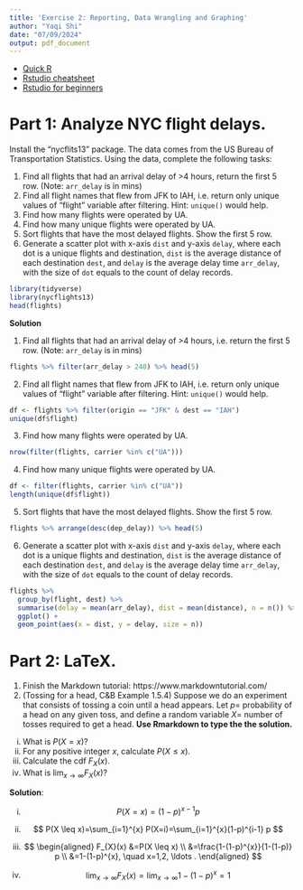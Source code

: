 ```yaml
---
title: 'Exercise 2: Reporting, Data Wrangling and Graphing'
author: "Yaqi Shi"
date: "07/09/2024"
output: pdf_document
---
```


- [Quick R](https://www.statmethods.net/r-tutorial/index.html)
- [Rstudio cheatsheet](https://www.rstudio.com/resources/cheatsheets/)
- [Rstudio for beginners](https://education.rstudio.com/learn/beginner/)

# Part 1: Analyze NYC flight delays.   

Install the "nycflits13" package. The data comes from the US Bureau of Transportation Statistics. Using the data, complete the following tasks: 

1. Find all flights that had an arrival delay of >4 hours, return the first 5 row. (Note: `arr_delay` is in mins)
2. Find all flight names that flew from JFK to IAH, i.e. return only unique values of "flight" variable after filtering. Hint: `unique()` would help. 
3. Find how many flights were operated by UA. 
4. Find how many unique flights were operated by UA. 
5. Sort flights that have the most delayed flights. Show the first 5 row. 
6. Generate a scatter plot with x-axis `dist` and y-axis `delay`, where each dot is a unique flights and destination, `dist` is the average distance of each destination `dest`, and `delay` is the average delay time `arr_delay`, with the size of `dot` equals to the count of delay records. 

```r
library(tidyverse)
library(nycflights13)
head(flights)
```

**Solution**

1. Find all flights that had an arrival delay of >4 hours, i.e. return the first 5 row. (Note: `arr_delay` is in mins)

```r
flights %>% filter(arr_delay > 240) %>% head(5)
```

2. Find all flight names that flew from JFK to IAH, i.e. return only unique values of "flight" variable after filtering. Hint: `unique()` would help. 

```r
df <- flights %>% filter(origin == "JFK" & dest == "IAH")
unique(df$flight)
```

3. Find how many flights were operated by UA. 

```r
nrow(filter(flights, carrier %in% c("UA")))
```

4. Find how many unique flights were operated by UA. 

```r
df <- filter(flights, carrier %in% c("UA")) 
length(unique(df$flight))
```

5. Sort flights that have the most delayed flights. Show the first 5 row. 

```r
flights %>% arrange(desc(dep_delay)) %>% head(5)
```

6. Generate a scatter plot with x-axis `dist` and y-axis `delay`, where each dot is a unique flights and destination, `dist` is the average distance of each destination `dest`, and `delay` is the average delay time `arr_delay`, with the size of `dot` equals to the count of delay records. 

```r
flights %>%
  group_by(flight, dest) %>%
  summarise(delay = mean(arr_delay), dist = mean(distance), n = n()) %>%
  ggplot() +
  geom_point(aes(x = dist, y = delay, size = n)) 
```

\clearpage

# Part 2: LaTeX.

1. Finish the Markdown tutorial: https://www.markdowntutorial.com/
2. (Tossing for a head, C&B Example 1.5.4) Suppose we do an experiment that consists of tossing a coin until a head appears. Let $p=$ probability of a head on any given toss, and define a random variable $X=$ number of tosses required to get a head. **Use Rmarkdown to type the the solution.**

  (i) What is $P(X = x)$?
  (ii) For any positive integer $x$, calculate $P(X \leq x)$. 
  (iii) Calculate the cdf $F_{X}(x)$. 
  (iv) What is $\lim _{x \rightarrow \infty} F_{X}(x)$? 
  
**Solution**:

(i) 
$$
P(X=x)=(1-p)^{x-1} p
$$

(ii) 
$$
P(X \leq x)=\sum_{i=1}^{x} P(X=i)=\sum_{i=1}^{x}(1-p)^{i-1} p
$$

(iii)
$$
\begin{aligned}
F_{X}(x) &=P(X \leq x) \\
&=\frac{1-(1-p)^{x}}{1-(1-p)} p \\
&=1-(1-p)^{x}, \quad x=1,2, \ldots .
\end{aligned}
$$

(iv)
$$
\lim _{x \rightarrow \infty} F_{X}(x)=\lim _{x \rightarrow \infty} 1-(1-p)^{x}=1
$$